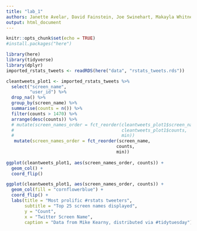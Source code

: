 ```yaml
---
title: "lab_1"
authors: Janette Avelar, David Fainstein, Joe Swinehart, Makayla Whitney
output: html_document
---
```


```r
knitr::opts_chunk$set(echo = TRUE)
#install.packages("here")
```

```r
library(here)
library(tidyverse)
library(dplyr)
imported_rstats_tweets <- readRDS(here("data", "rstats_tweets.rds"))
```

```r
cleantweets_plot1 <- imported_rstats_tweets %>% 
  select("screen_name",
         "user_id") %>% 
  drop_na() %>% 
  group_by(screen_name) %>% 
  summarise(counts = n()) %>%
  filter(counts > 1470) %>%
  arrange(desc(counts)) %>%
  # mutate(screen_names_order = fct_reorder(cleantweets_plot1$screen_name,
  #                                         cleantweets_plot1$counts,
  #                                         min))
   mutate(screen_names_order = fct_reorder(screen_name,
                                          counts,
                                          min))
  
ggplot(cleantweets_plot1, aes(screen_names_order, counts)) +
  geom_col() +
  coord_flip()


```

```r

ggplot(cleantweets_plot1, aes(screen_names_order, counts)) +
  geom_col(fill = "cornflowerblue") +
  coord_flip() +
  labs(title = "Most prolific #rstats tweeters",
       subtitle = "Top 25 screen names displayed",
       y = "Count",
       x = "Twitter Screen Name",
       caption = "Data from Mike Kearny, distributed via #tidytuesday")

```

```r

```

```r

```

